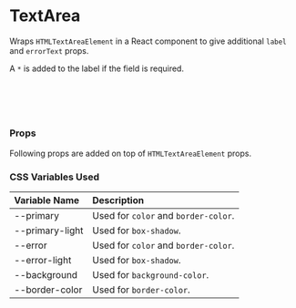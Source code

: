 
<Meta of={TextAreaStories} />

# TextArea

Wraps `HTMLTextAreaElement` in a React component to give additional `label` and `errorText` props.

A `*` is added to the label if the field is required.

<Canvas of={TextAreaStories.Demo} />

```jsx
import { TextArea } from 'no-frills-ui';

// Render
<TextArea />
```

### Props

Following props are added on top of `HTMLTextAreaElement` props.

<Controls of={TextAreaStories.Primary} />

### CSS Variables Used

| Variable Name | Description |
| :- | :- |
| --primary | Used for `color` and `border-color`. |
| --primary-light | Used for `box-shadow`. |
| --error | Used for `color` and `border-color`. |
| --error-light | Used for `box-shadow`. |
| --background | Used for `background-color`. |
| --border-color | Used for `border-color`. |

